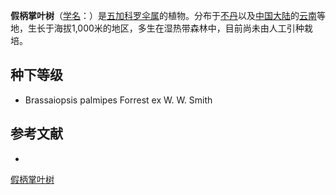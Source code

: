 {{Speciesbox
| name = 假柄掌叶树
| status = 
| status_system = 
| image = 
| genus = Brassaiopsis
| species = palmipes
| authority = (Forrest ex W. W. Smith) Hutch.
}}

'''假柄掌叶树'''（[[学名|学名]]：{{lang|la|''Brassaiopsis palmipes''}}）是[[五加科|五加科]][[罗伞属|罗伞属]]的植物。分布于[[不丹|不丹]]以及[[中国大陆|中国大陆]]的[[云南|云南]]等地，生长于海拔1,000米的地区，多生在湿热带森林中，目前尚未由人工引种栽培。

== 种下等级 ==
* Brassaiopsis palmipes Forrest ex W. W. Smith

== 参考文献 ==
<div class="references-small">
* {{cite web| url =http://www.bioinfo.cn/db05/KmzwSpecies.php?action=view&id=336| title =假柄掌叶树| work =《中国高等植物数据库全库》| publisher =中国科学院微生物研究所| author =昆明植物研究所| accessdate =2009-02-21| deadurl =yes| archiveurl =https://web.archive.org/web/20160305045829/http://www.bioinfo.cn/db05/KmzwSpecies.php?action=view&id=336| archivedate =2016-03-05}}
</div>
{{Taxonbar|from=Q10888598}}

[[Category:罗伞属|假柄掌叶树]]


{{Apiales-stub}}